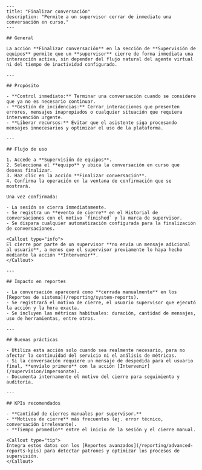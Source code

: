 ```mdx
---
title: "Finalizar conversación"
description: "Permite a un supervisor cerrar de inmediato una conversación en curso."
---

## General

La acción **Finalizar conversación** en la sección de **Supervisión de equipos** permite que un **supervisor** cierre de forma inmediata una interacción activa, sin depender del flujo natural del agente virtual ni del tiempo de inactividad configurado.

---

## Propósito

- **Control inmediato:** Terminar una conversación cuando se considere que ya no es necesario continuar.  
- **Gestión de incidencias:** Cerrar interacciones que presenten errores, mensajes inapropiados o cualquier situación que requiera intervención urgente.  
- **Liberar recursos:** Evitar que el asistente siga procesando mensajes innecesarios y optimizar el uso de la plataforma.

---

## Flujo de uso

1. Accede a **Supervisión de equipos**.  
2. Selecciona el **equipo** y ubica la conversación en curso que deseas finalizar.  
3. Haz clic en la acción **Finalizar conversación**.  
4. Confirma la operación en la ventana de confirmación que se mostrará.

Una vez confirmada:

- La sesión se cierra inmediatamente.
- Se registra un **evento de cierre** en el Historial de conversaciones con el motivo `finished` y la marca de supervisor.
- Se dispara cualquier automatización configurada para la finalización de conversaciones.

<Callout type="info">
El cierre por parte de un supervisor **no envía un mensaje adicional al usuario**, a menos que el supervisor previamente lo haya hecho mediante la acción **Intervenir**.
</Callout>

---

## Impacto en reportes

- La conversación aparecerá como **cerrada manualmente** en los [Reportes de sistema](/reporting/system-reports).  
- Se registrará el motivo de cierre, el usuario supervisor que ejecutó la acción y la hora exacta.  
- Se incluyen las métricas habituales: duración, cantidad de mensajes, uso de herramientas, entre otros.

---

## Buenas prácticas

- Utiliza esta acción solo cuando sea realmente necesario, para no afectar la continuidad del servicio ni el análisis de métricas.  
- Si la conversación requiere un mensaje de despedida para el usuario final, **envíalo primero** con la acción [Intervenir](/supervision/impersonate).  
- Documenta internamente el motivo del cierre para seguimiento y auditoría.

---

## KPIs recomendados

- **Cantidad de cierres manuales por supervisor.**  
- **Motivos de cierre** más frecuentes (ej. error técnico, conversación irrelevante).  
- **Tiempo promedio** entre el inicio de la sesión y el cierre manual.

<Callout type="tip">
Integra estos datos con los [Reportes avanzados](/reporting/advanced-reports-kpis) para detectar patrones y optimizar los procesos de supervisión.
</Callout>
```
